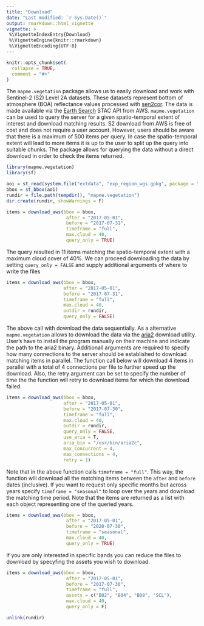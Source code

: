 ```yaml
---
title: "Download"
date: "Last modified: `r Sys.Date()`"
output: rmarkdown::html_vignette
vignette: >
 %\VignetteIndexEntry{Download}
 %\VignetteEngine{knitr::rmarkdown}
 %\VignetteEncoding{UTF-8}
---
```



```r
knitr::opts_chunk$set(
  collapse = TRUE,
  comment = "#>"
)
```


The `mapme.vegetation` package allows us to easily download and work with Sentinel-2 (S2) Level 2A datasets.
These datasets represent bottom of atmosphere (BOA) reflectance values processed
with [sen2cor](https://step.esa.int/main/snap-supported-plugins/sen2cor/). 
The data is made available via the [Earth Search](https://stacindex.org/catalogs/earth-search#/) 
STAC API from AWS. `mapme.vegetation` can be used to query the server for a given
spatio-temporal extent of interest and download matching results. 
S2 download from AWS is free of cost and does not require a user account. However,
users should be aware that there is a maximum of 500 items per query. In case
the spatio-temporal extent will lead to more items it is up to the user to 
split up the query into suitable chunks. The package allows for querying the data
without a direct download in order to check the items returned.

```r
library(mapme.vegetation)
library(sf)

aoi = st_read(system.file("extdata", "exp_region_wgs.gpkg", package = "mapme.vegetation"), quiet = T)
bbox = st_bbox(aoi)
rundir = file.path(tempdir(), "mapme.vegetation")
dir.create(rundir, showWarnings = F)

items = download_aws(bbox = bbox, 
                      after = "2017-05-01", 
                      before = "2017-07-31", 
                      timeframe = "full", 
                      max.cloud = 40, 
                      query_only = TRUE)


```

The query resulted in 11 items matching the spatio-temporal extent with a maximum cloud
cover of 40%.
We can proceed downloading the data by setting `query_only = FALSE` and supply additional
arguments of where to write the files


```r
items = download_aws(bbox = bbox, 
                     after = "2017-05-01", 
                     before = "2017-07-31", 
                     timeframe = "full", 
                     max.cloud = 40, 
                     outdir = rundir, 
                     query_only = FALSE)
```

The above call with download the data sequentially. As a alternative `mapme.vegetation`
allows to download the data via the [aria2](https://aria2.github.io/) download utility.
User's have to install the program manually on their machine and indicate the
path to the aria2 binary. Additionall arguments are required to specify how many
connections to the server should be established to download matching items in parallel.
The function call below will download 4 items in parallel with a total of 4 connections
per file to further speed up the download. Also, the retry argument can be set to
specify the number of time the the function will retry to download items for which
the download failed.

```r
items = download_aws(bbox = bbox, 
                     after = "2017-05-01", 
                     before = "2017-07-30", 
                     timeframe = "full", 
                     max.cloud = 40, 
                     outdir = rundir, 
                     query_only = FALSE,
                     use_aria = T,
                     aria_bin = "/usr/bin/aria2c", 
                     max_concurrent = 4, 
                     max_connections = 4,
                     retry = 1)
```


Note that in the above function calls `timeframe = "full"`. This way, the function
will download all the matching items between the `after` and `before` dates (inclusive).
If you want to request only specific months but across years specify `timeframe = "seasonal"`
to loop over the years and download the matching time period. Note that the
items are returned as a list with each object representing one of the queried years.

```r
items = download_aws(bbox = bbox, 
                      after = "2017-05-01", 
                      before = "2020-07-30", 
                      timeframe = "seasonal", 
                      max.cloud = 40, 
                      query_only = TRUE)
```

If you are only interested in specific bands you can reduce the files to download
by specyfing the assets you wish to download.

```r

items = download_aws(bbox = bbox, 
                      after = "2017-05-01", 
                      before = "2017-07-30", 
                      timeframe = "full", 
                      assets = c("B02", "B04", "B08", "SCL"),
                      max.cloud = 40, 
                      query_only = F)

```


```r
unlink(rundir)
```

